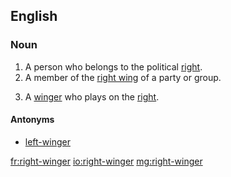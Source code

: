 ==English==

===Noun===
{{en-noun}}

#A person who belongs to the political [[right]].
#A member of the [[right wing]] of a party or group.
# {{context|sports}} A [[winger]] who plays on the [[right]].

====Antonyms====
*[[left-winger]]

[[fr:right-winger]]
[[io:right-winger]]
[[mg:right-winger]]